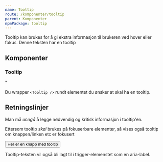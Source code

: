 ```yaml
---
name: Tooltip
route: /komponenter/tooltip
parent: Komponenter
npmPackage: tooltip
---
```



<PageHeader>
  Tooltip kan brukes for å gi ekstra informasjon til brukeren ved hover eller
  fokus.
</PageHeader>

<Playground>
  <Tooltip content="Her er tooltipen" placement="top">
    Denne teksten har en tooltip
  </Tooltip>
</Playground>

## Komponenter

### Tooltip

<ImportStatement imports="Tooltip" />"
<Props of={Tooltip} />

Du wrapper `<Tooltip />` rundt elementet du ønsker at skal ha en tooltip.

## Retningslinjer

Man må _unngå_ å legge nødvendig og kritisk informasjon i tooltip'en.

Ettersom tooltip _skal_ brukes på fokuserbare elementer, så vises også tooltip om knappen/linken etc er fokusert

<Playground>
  <Tooltip content="Tooltip til knappen" placement="top">
    <Button>Her er en knapp med tooltip</Button>
  </Tooltip>
</Playground>

Tooltip-teksten vil også bli lagt til i trigger-elemenstet som en aria-label.
